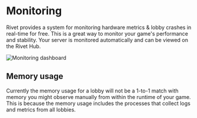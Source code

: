 
# Monitoring

Rivet provides a system for monitoring hardware metrics & lobby crashes in real-time for free. This is a great way to monitor your game's performance and stability. Your server is monitored automatically and can be viewed on the Rivet Hub.

<Image src={imgMonitoring} alt='Monitoring dashboard' />

## Memory usage

Currently the memory usage for a lobby will not be a 1-to-1 match with memory you might observe manually from
within the runtime of your game. This is because the memory usage includes the processes that collect logs and
metrics from all lobbies.

